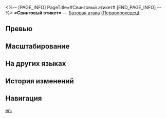 <%-- [PAGE_INFO]
PageTitle=#Свинговый этикет#
[END_PAGE_INFO] --%>
{{Навык Инфобокс
|Название         = Свинговый этикет
|Изображение      = Навык Свинговый этикет.png
|Персонаж         = Первопроходец (Гармония)
|Тип              = Базовая атака
|Тэг              = Одиночная атака
|УронСтойк        = 10
|ЭнергияГен       = 20
|Энергия          = 
|Длительность     = 
|Описание         = Наносит выбранному противнику мнимый урон, равный {{Цвет|Выделенный|50%—110%}} от силы атаки Первопроходца.
|Свойство1        = 
|Масштабирование1 = 
}}
'''«Свинговый этикет»''' — [[Базовая атака]] [[(Первопроходец)]].

==Превью==
{{Превью
|Файл = Свинговый этикет Превью
}}

==Масштабирование==
{{Масштабирование навыка|тип=Базовая атака
|50%;60%;70%;80%;90%;100%;110%;120%;130%;140%
}}

==На других языках==
{{На других языках
|en   = Swing Dance Etiquette
|zhs  = 摇摆的礼仪
|zht  = 搖擺的禮儀
|ja   = {{Rubi|揺|ゆ}}らめく{{Rubi|礼儀|れいぎ}}
|ko   = 스윙 댄스 에티켓
|es   = Etiqueta al bailar el swing
|fr   = Coup de chapeau
|ru   = Свинговый этикет
|th   = Swing Dance Etiquette
|vi   = Nghi Thức Điệu Swing
|de   = Swing-Etikette
|id   = Swing Dance Etiquette
|pt   = Etiqueta da Dança de Swing
}}

==История изменений==
{{История изменений|3.5}}

==Навигация==
{{Навык Навбокс|Первопроходец (Гармония)}}

[[en:]]